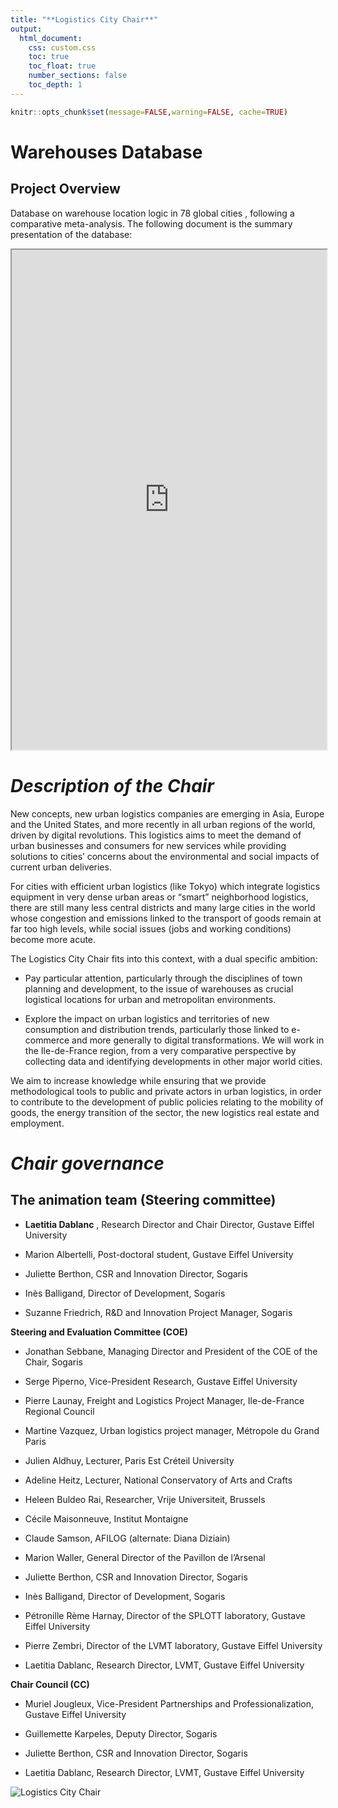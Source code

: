 ```yaml
---
title: "**Logistics City Chair**"
output:
  html_document:
    css: custom.css
    toc: true
    toc_float: true
    number_sections: false
    toc_depth: 1
---
```


```r
knitr::opts_chunk$set(message=FALSE,warning=FALSE, cache=TRUE)
```

# **Warehouses Database**

## Project Overview

Database on warehouse location logic in 78 global cities , following a comparative meta-analysis. The following document is the summary presentation of the database:

<iframe src="https://www.lvmt.fr/wp-content/uploads/2019/10/Dablanc-Schorung-De-Oliveira-Palacios-Arguello-De-Oliveira-Yaghi-October-2023.pdf" width="100%" height="800px">

</iframe>

# *Description of the Chair*

New concepts, new urban logistics companies are emerging in Asia, Europe and the United States, and more recently in all urban regions of the world, driven by digital revolutions. This logistics aims to meet the demand of urban businesses and consumers for new services while providing solutions to cities' concerns about the environmental and social impacts of current urban deliveries.

For cities with efficient urban logistics (like Tokyo) which integrate logistics equipment in very dense urban areas or "smart" neighborhood logistics, there are still many less central districts and many large cities in the world whose congestion and emissions linked to the transport of goods remain at far too high levels, while social issues (jobs and working conditions) become more acute.

The Logistics City Chair fits into this context, with a dual specific ambition:

-   Pay particular attention, particularly through the disciplines of town planning and development, to the issue of warehouses as crucial logistical locations for urban and metropolitan environments.

-   Explore the impact on urban logistics and territories of new consumption and distribution trends, particularly those linked to e-commerce and more generally to digital transformations. We will work in the Ile-de-France region, from a very comparative perspective by collecting data and identifying developments in other major world cities.

We aim to increase knowledge while ensuring that we provide methodological tools to public and private actors in urban logistics, in order to contribute to the development of public policies relating to the mobility of goods, the energy transition of the sector, the new logistics real estate and employment.

# *Chair governance*

## **The animation team (Steering committee)**

-   **Laetitia Dablanc** , Research Director and Chair Director, Gustave Eiffel University

-   Marion Albertelli, Post-doctoral student, Gustave Eiffel University

-   Juliette Berthon, CSR and Innovation Director, Sogaris

-   Inès Balligand, Director of Development, Sogaris

-   Suzanne Friedrich, R&D and Innovation Project Manager, Sogaris

**Steering and Evaluation Committee (COE)**

-   Jonathan Sebbane, Managing Director and President of the COE of the Chair, Sogaris

-   Serge Piperno, Vice-President Research, Gustave Eiffel University

-   Pierre Launay, Freight and Logistics Project Manager, Ile-de-France Regional Council

-   Martine Vazquez, Urban logistics project manager, Métropole du Grand Paris

-   Julien Aldhuy, Lecturer, Paris Est Créteil University

-   Adeline Heitz, Lecturer, National Conservatory of Arts and Crafts

-   Heleen Buldeo Rai, Researcher, Vrije Universiteit, Brussels

-   Cécile Maisonneuve, Institut Montaigne

-   Claude Samson, AFILOG (alternate: Diana Diziain)

-   Marion Waller, General Director of the Pavillon de l’Arsenal

-   Juliette Berthon, CSR and Innovation Director, Sogaris

-   Inès Balligand, Director of Development, Sogaris

-   Pétronille Rème Harnay, Director of the SPLOTT laboratory, Gustave Eiffel University

-   Pierre Zembri, Director of the LVMT laboratory, Gustave Eiffel University

-   Laetitia Dablanc, Research Director, LVMT, Gustave Eiffel University

**Chair Council (CC)**

-   Muriel Jougleux, Vice-President Partnerships and Professionalization, Gustave Eiffel University

-   Guillemette Karpeles, Deputy Director, Sogaris

-   Juliette Berthon, CSR and Innovation Director, Sogaris

-   Laetitia Dablanc, Research Director, LVMT, Gustave Eiffel University

::: bottom-banner
<img src="images/bottom-banner.png" alt="Logistics City Chair"/>
:::
